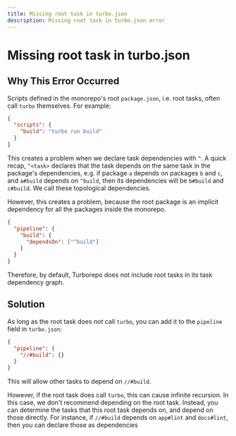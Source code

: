 ```yaml
---
title: Missing root task in turbo.json
description: Missing root task in turbo.json error
---
```


# Missing root task in turbo.json

## Why This Error Occurred

Scripts defined in the monorepo's root `package.json`, i.e. root tasks, often call `turbo` themselves.
For example:

```json package.json
{
  "scripts": {
    "build": "turbo run build"
  }
}
```

This creates a problem when we declare task dependencies with `^`. A quick recap, `^<task>` declares that the
task depends on the same task in the package's dependencies, e.g. if package `a` depends on packages `b` and `c`,
and `a#build` depends on `^build`, then its dependencies will be `b#build` and `c#build`. We call these topological
dependencies.

However, this creates a problem, because the root package is an implicit dependency for all the packages
inside the monorepo.

```json turbo.json
{
  "pipeline": {
    "build": {
      "dependsOn": ["^build"]
    }
  }
}
```

Therefore, by default, Turborepo does not include root tasks in its task dependency graph.

## Solution

As long as the root task does _not_ call `turbo`, you can add it to the `pipeline` field in `turbo.json`:

```json
{
  "pipeline": {
    "//#build": {}
  }
}
```

This will allow other tasks to depend on `//#build`.

However, if the root task does call `turbo`, this can cause infinite recursion. In this case, we don't recommend depending
on the root task. Instead, you can determine the tasks that this root task depends on, and depend on those directly.
For instance, if `//#build` depends on `app#lint` and `docs#lint`, then you can declare those as dependencies
